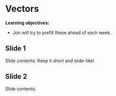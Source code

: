 # Vectors

**Learning objectives:**

- Jon will try to prefill these ahead of each week.

## Slide 1

Slide contents. 
Keep it short and slide-like!

## Slide 2

Slide contents.
